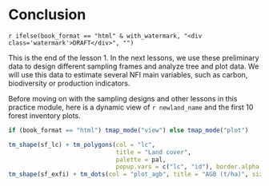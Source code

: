 
\newpage

# Conclusion {-}

`r ifelse(book_format == "html" & with_watermark, "<div class='watermark'>DRAFT</div>", "")`

This is the end of the lesson 1. In the next lessons, we use these preliminary data to design different sampling frames and analyze tree and plot data. We will use this data to estimate several NFI main variables, such as carbon, biodiversity or production indicators.

Before moving on with the <txt-green>sampling designs</txt-green> and other lessons in this practice module, here is a dynamic view of ```r newland_name``` and the first 10 forest inventory plots.

```r

if (book_format == "html") tmap_mode("view") else tmap_mode("plot")

tm_shape(sf_lc) + tm_polygons(col = "lc", 
                              title = "Land cover",
                              palette = pal, 
                              popup.vars = c("lc", "id"), border.alpha = 0) +
tm_shape(sf_exfi) + tm_dots(col = "plot_agb", title = "AGB (t/ha)", size = 0.1)



```


<!-- End of lesson 1 intro to Newland -->

